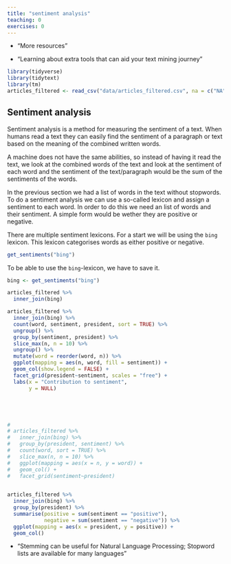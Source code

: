 ```yaml
---
title: "sentiment analysis"
teaching: 0
exercises: 0
---
```


:::::::::::::::::::::::::::::::::::::: questions 

- "More resources"

::::::::::::::::::::::::::::::::::::::::::::::::

::::::::::::::::::::::::::::::::::::: objectives

- "Learning about extra tools that can aid your text mining journey"


::::::::::::::::::::::::::::::::::::::::::::::::

```r
library(tidyverse)
library(tidytext)
library(tm)
articles_filtered <- read_csv("data/articles_filtered.csv", na = c("NA", "NULL", ""))
```

## Sentiment analysis
Sentiment analysis is a method for measuring the sentiment of a text. When humans read a text they can easily find the sentiment of a paragraph or text based on the meaning of the combined written words.

A machine does not have the same abilities, so instead of having it read the text, we look at the combined words of the text and look at the sentiment of each word and the sentiment of the text/paragraph would be the sum of the sentiments of the words.

In the previous section we had a list of words in the text without stopwords. To do a sentiment analysis we can use a so-called lexicon and assign a sentiment to each word. In order to do this we need an list of words and their sentiment. A simple form would be wether they are positive or negative.

There are multiple sentiment lexicons. For a start we will be using the `bing` lexicon. This lexicon categorises words as either positive or negative.


```r
get_sentiments("bing")
```

To be able to use the `bing`-lexicon, we have to save it.

```r
bing <- get_sentiments("bing")
```


```r
articles_filtered %>% 
  inner_join(bing) 
```


```r
articles_filtered %>% 
  inner_join(bing) %>% 
  count(word, sentiment, president, sort = TRUE) %>% 
  ungroup() %>% 
  group_by(sentiment, president) %>% 
  slice_max(n, n = 10) %>% 
  ungroup() %>% 
  mutate(word = reorder(word, n)) %>% 
  ggplot(mapping = aes(n, word, fill = sentiment)) +
  geom_col(show.legend = FALSE) +
  facet_grid(president~sentiment, scales = "free") +
  labs(x = "Contribution to sentiment", 
       y = NULL)





# 
# articles_filtered %>% 
#   inner_join(bing) %>% 
#   group_by(president, sentiment) %>% 
#   count(word, sort = TRUE) %>% 
#   slice_max(n, n = 10) %>% 
#   ggplot(mapping = aes(x = n, y = word)) +
#   geom_col() +
#   facet_grid(sentiment~president)
  
```




```r
articles_filtered %>% 
  inner_join(bing) %>% 
  group_by(president) %>% 
  summarise(positive = sum(sentiment == "positive"),
            negative = sum(sentiment == "negative")) %>% 
  ggplot(mapping = aes(x = president, y = positive)) +
  geom_col()
```

::::::::::::::::::::::::::::::::::::: keypoints 

- "Stemming can be useful for Natural Language Processing; Stopword lists are available for many languages"

::::::::::::::::::::::::::::::::::::::::::::::::
